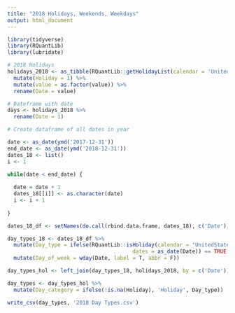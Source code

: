 ```yaml
---
title: "2018 Holidays, Weekends, Weekdays"
output: html_document
---
```


```r
library(tidyverse)
library(RQuantLib)
library(lubridate)

# 2018 Holidays
holidays_2018 <- as_tibble(RQuantLib::getHolidayList(calendar = 'UnitedStates', from = as_date(ymd('20180101')), to = as_date(ymd('20181231')), includeWeekends = FALSE)) %>%
  mutate(Holiday = 1) %>%
  mutate(value = as.factor(value)) %>%
  rename(Date = value)

# Dateframe with date
days <- holidays_2018 %>%
  rename(Date = 1)

# Create dataframe of all dates in year

date <- as_date(ymd('2017-12-31'))
end_date <- as_date(ymd('2018-12-31'))
dates_18 <- list()
i <- 1

while(date < end_date) {
  
  date = date + 1
  dates_18[[i]] <- as.character(date)
  i <- i + 1
  
}

dates_18_df <- setNames(do.call(rbind.data.frame, dates_18), c('Date'))

day_types_18 <- dates_18_df %>%
  mutate(Day_type = ifelse(RQuantLib::isHoliday(calendar = "UnitedStates",
                                        dates = as_date(Date)) == TRUE, 'Weekend', 'Weekday')) %>%
  mutate(Day_of_week = wday(Date, label = T, abbr = F))

day_types_hol <- left_join(day_types_18, holidays_2018, by = c('Date'))

day_types <- day_types_hol %>%
  mutate(Day_category = ifelse(!is.na(Holiday), 'Holiday', Day_type))

write_csv(day_types, '2018 Day Types.csv')

````
